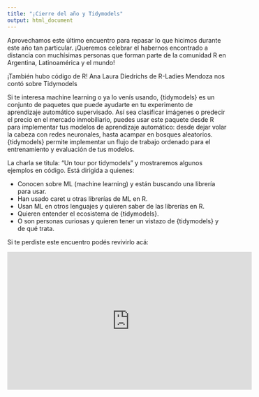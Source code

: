 ```yaml
---
title: "¡Cierre del año y Tidymodels"
output: html_document
---
```


Aprovechamos este último encuentro para repasar lo que hicimos durante este año tan particular. ¡Queremos celebrar el habernos encontrado a distancia con muchísimas personas que forman parte de la comunidad R en Argentina, Latinoamérica y el mundo! 

¡También hubo código de R! Ana Laura Diedrichs de R-Ladies Mendoza nos contó sobre Tidymodels

Si te interesa machine learning o ya lo venís usando, {tidymodels} es un conjunto de paquetes que puede ayudarte en tu experimento de aprendizaje automático supervisado. Así sea clasificar imágenes o predecir el precio en el mercado inmobiliario, puedes usar este paquete desde R para implementar tus modelos de aprendizaje automático: desde dejar volar la cabeza con redes neuronales, hasta acampar en bosques aleatorios. {tidymodels} permite implementar un flujo de trabajo ordenado para el entrenamiento y evaluación de tus modelos.

La charla se titula: “Un tour por tidymodels” y mostraremos algunos ejemplos en código. Está dirigida a quienes:

* Conocen sobre ML (machine learning) y están buscando una librería para usar.
* Han usado caret u otras librerías de ML en R.
* Usan ML en otros lenguajes y quieren saber de las librerías en R.
* Quieren entender el ecosistema de {tidymodels}.
* O son personas curiosas y quieren tener un vistazo de {tidymodels} y de qué trata.

Si te perdiste este encuentro podés revivirlo acá:

<iframe width="560" height="315" src="https://www.youtube-nocookie.com/embed/o38PVdS3k_Q" frameborder="0" allow="accelerometer; autoplay; clipboard-write; encrypted-media; gyroscope; picture-in-picture" allowfullscreen></iframe>
